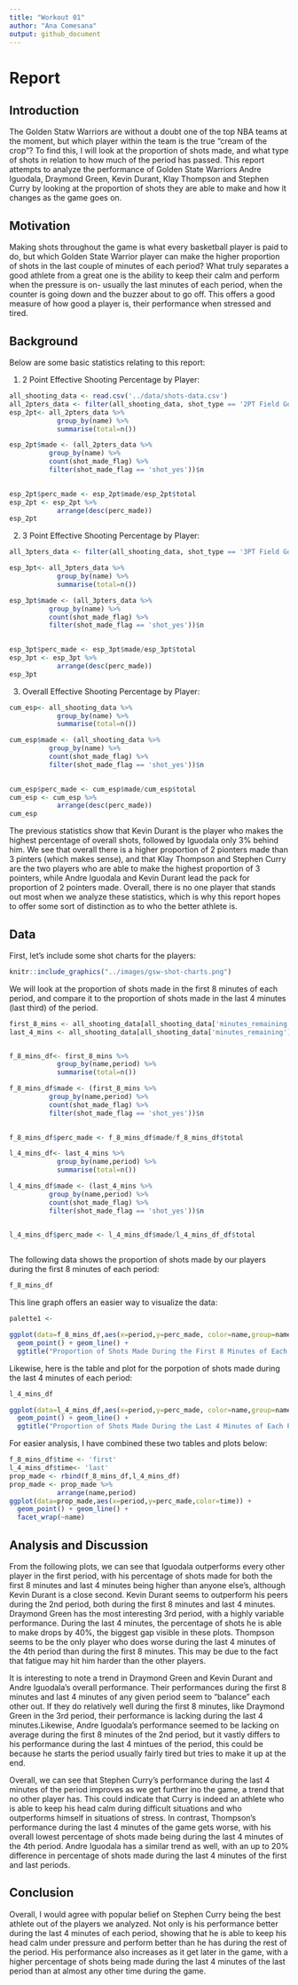 ```yaml
---
title: "Workout 01"
author: "Ana Comesana"
output: github_document
---
```



# Report

## Introduction
The Golden Statw Warriors are without a doubt one of the top NBA teams at the moment, but which player within the team is the true "cream of the crop"? To find this, I will look at the proportion of shots made, and what type of shots in relation to how much of the period has passed. This report attempts to analyze the performance of Golden State Warriors Andre Iguodala, Draymond Green, Kevin Durant, Klay Thompson and Stephen Curry by looking at the proportion of shots they are able to make and how it changes as the game goes on.

## Motivation
Making shots throughout the game is what every basketball player is paid to do, but which Golden State Warrior player can make the higher proportion of shots in the last couple of minutes of each period? What truly separates a good athlete from a great one is the ability to keep their calm and perform when the pressure is on- usually the last minutes of each period, when the counter is going down and the buzzer about to go off. This offers a good measure of how good a player is, their performance when stressed and tired.

## Background
Below are some basic statistics relating to this report:

1. 2 Point Effective Shooting Percentage by Player:
```r
all_shooting_data <- read.csv('../data/shots-data.csv')
all_2pters_data <- filter(all_shooting_data, shot_type == '2PT Field Goal')
esp_2pt<- all_2pters_data %>%
            group_by(name) %>%
            summarise(total=n())

esp_2pt$made <- (all_2pters_data %>%
          group_by(name) %>%
          count(shot_made_flag) %>%
          filter(shot_made_flag == 'shot_yes'))$n
          

esp_2pt$perc_made <- esp_2pt$made/esp_2pt$total
esp_2pt <- esp_2pt %>%
            arrange(desc(perc_made))
esp_2pt
```

2. 3 Point Effective Shooting Percentage by Player:
```r
all_3pters_data <- filter(all_shooting_data, shot_type == '3PT Field Goal')

esp_3pt<- all_3pters_data %>%
            group_by(name) %>%
            summarise(total=n())

esp_3pt$made <- (all_3pters_data %>%
          group_by(name) %>%
          count(shot_made_flag) %>%
          filter(shot_made_flag == 'shot_yes'))$n
          

esp_3pt$perc_made <- esp_3pt$made/esp_3pt$total
esp_3pt <- esp_3pt %>%
            arrange(desc(perc_made))
esp_3pt
```

3. Overall Effective Shooting Percentage by Player:
```r
cum_esp<- all_shooting_data %>%
            group_by(name) %>%
            summarise(total=n())

cum_esp$made <- (all_shooting_data %>%
          group_by(name) %>%
          count(shot_made_flag) %>%
          filter(shot_made_flag == 'shot_yes'))$n
          

cum_esp$perc_made <- cum_esp$made/cum_esp$total
cum_esp <- cum_esp %>%
            arrange(desc(perc_made))
cum_esp
```

The previous statistics show that Kevin Durant is the player who makes the highest percentage of overall shots, followed by Iguodala only 3% behind him. We see that overall there is a higher proportion of 2 pionters made than 3 pinters (which makes sense), and that Klay Thompson and Stephen Curry are the two players who are able to make the highest proportion of 3 pointers, while Andre Iguodala and Kevin Durant lead the pack for proportion of 2 pointers made. Overall, there is no one player that stands out most when we analyze these statistics, which is why this report hopes to offer some sort of distinction as to who the better athlete is. 

## Data
First, let's include some shot charts for the players:
```r
knitr::include_graphics("../images/gsw-shot-charts.png")

```

We will look at the proportion of shots made in the first 8 minutes of each period, and compare it to the proportion of shots made in the last 4 minutes (last third) of the period. 


```r
first_8_mins <- all_shooting_data[all_shooting_data['minutes_remaining'] > 4,]
last_4_mins <- all_shooting_data[all_shooting_data['minutes_remaining'] <= 4,]


f_8_mins_df<- first_8_mins %>%
            group_by(name,period) %>%
            summarise(total=n())

f_8_mins_df$made <- (first_8_mins %>%
          group_by(name,period) %>%
          count(shot_made_flag) %>%
          filter(shot_made_flag == 'shot_yes'))$n
          

f_8_mins_df$perc_made <- f_8_mins_df$made/f_8_mins_df$total

l_4_mins_df<- last_4_mins %>%
            group_by(name,period) %>%
            summarise(total=n())

l_4_mins_df$made <- (last_4_mins %>%
          group_by(name,period) %>%
          count(shot_made_flag) %>%
          filter(shot_made_flag == 'shot_yes'))$n
          

l_4_mins_df$perc_made <- l_4_mins_df$made/l_4_mins_df_df$total



```

The following data shows the proportion of shots made by our players during the first 8 minutes of each period:
```r
f_8_mins_df
```

This line graph offers an easier way to visualize the data:

```r
palette1 <- 
```

```r
ggplot(data=f_8_mins_df,aes(x=period,y=perc_made, color=name,group=name)) +
  geom_point() + geom_line() +
  ggtitle("Proportion of Shots Made During the First 8 Minutes of Each Period")
```

Likewise, here is the table and plot for the porpotion of shots made during the last 4 minutes of each period:
```r
l_4_mins_df
```

```r
ggplot(data=l_4_mins_df,aes(x=period,y=perc_made, color=name,group=name)) +
  geom_point() + geom_line() +
  ggtitle("Proportion of Shots Made During the Last 4 Minutes of Each Period")
```


For easier analysis, I have combined these two tables and plots below:
```r
f_8_mins_df$time <- 'first'
l_4_mins_df$time<- 'last'
prop_made <- rbind(f_8_mins_df,l_4_mins_df)
prop_made <- prop_made %>%
            arrange(name,period) 
ggplot(data=prop_made,aes(x=period,y=perc_made,color=time)) +
  geom_point() + geom_line() +
  facet_wrap(~name)


```

## Analysis and Discussion

From the following plots, we can see that Iguodala outperforms every other player in the first period, with his percentage of shots made for both the first 8 minutes and last 4 minutes being higher than anyone else's, although Kevin Durant is a close second. Kevin Durant seems to outperform his peers during the 2nd period, both during the first 8 minutes and last 4 minutes. Draymond Green has the most interesting 3rd period, with a highly variable performance. During the last 4 minutes, the percentage of shots he is able to make drops by 40%, the biggest gap visible in these plots. Thompson seems to be the only player who does worse during the last 4 minutes of the 4th period than during the first 8 minutes. This may be due to the fact that fatigue may hit him harder than the other players. 

It is interesting to note a trend in Draymond Green and Kevin Durant and Andre Iguodala's overall performance. Their performances during the first 8 minutes and last 4 minutes of any given period seem to "balance" each other out. If they do relatively well during the first 8 minutes, like Draymond Green in the 3rd period, their performance is lacking during the last 4 minutes.Likewise, Andre Iguodala's performance seemed to be lacking on average during the first 8 minutes of the 2nd period, but it vastly differs to his performance during the last 4 mintues of the period, this could be because he starts the period usually fairly tired but tries to make it up at the end.    

Overall, we can see that Stephen Curry's performance during the last 4 minutes of the period improves as we get further ino the game, a trend that no other player has. This could indicate that Curry is indeed an athlete who is able to keep his head calm during difficult situations and who outperforms himself in situations of stress. In contrast, Thompson's performance during the last 4 minutes of the game gets worse, with his overall lowest percentage of shots made being during the last 4 minutes of the 4th period. Andre Iguodala has a similar trend as well, with an up to 20% difference in percentage of shots made during the last 4 minutes of the first and last periods.

## Conclusion
Overall, I would agree with popular belief on Stephen Curry being the best athlete out of the players we analyzed. Not only is his performance better during the last 4 minutes of each period, showing that he is able to keep his head calm under pressure and perform better than he has during the rest of the period. His performance also increases as it get later in the game, with a higher percentage of shots being made during the last 4 minutes of the last period than at almost any other time during the game. 